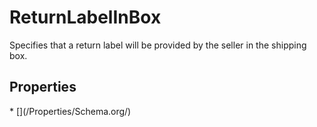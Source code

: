 
# ReturnLabelInBox

Specifies that a return label will be provided by the seller in the shipping box.

## Properties

<Grid>
* [](/Properties/Schema.org/)

</Grid>

